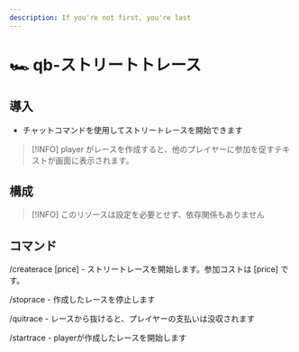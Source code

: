 ```yaml
---
description: If you're not first, you're last
---
```


# 🏎 qb-ストリートトレース

## 導入

* チャットコマンドを使用してストリートレースを開始できます

> \[!INFO]
> player がレースを作成すると、他のプレイヤーに参加を促すテキストが画面に表示されます。

## 構成

> \[!INFO]
> このリソースは設定を必要とせず、依存関係もありません

## コマンド

/createrace \[price] - ストリートレースを開始します。参加コストは \[price] です。

/stoprace - 作成したレースを停止します

/quitrace - レースから抜けると、プレイヤーの支払いは没収されます

/startrace - playerが作成したレースを開始します
